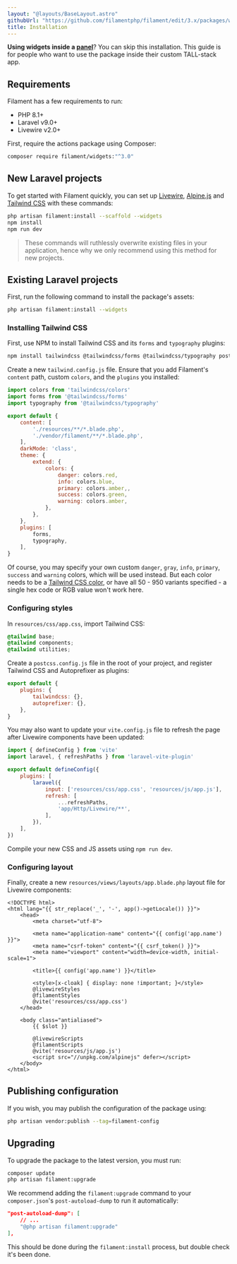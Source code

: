 ```yaml
---
layout: "@layouts/BaseLayout.astro"
githubUrl: "https://github.com/filamentphp/filament/edit/3.x/packages/widgets/docs/01-installation.md"
title: Installation
---
```


**Using widgets inside a [panel](../panels)**? You can skip this installation. This guide is for people who want to use the package inside their custom TALL-stack app.

## Requirements

Filament has a few requirements to run:

- PHP 8.1+
- Laravel v9.0+
- Livewire v2.0+

First, require the actions package using Composer:

```bash
composer require filament/widgets:"^3.0"
```

## New Laravel projects

To get started with Filament quickly, you can set up [Livewire](https://laravel-livewire.com), [Alpine.js](https://alpinejs.dev) and [Tailwind CSS](https://tailwindcss.com) with these commands:

```bash
php artisan filament:install --scaffold --widgets
npm install
npm run dev
```

> These commands will ruthlessly overwrite existing files in your application, hence why we only recommend using this method for new projects.

## Existing Laravel projects

First, run the following command to install the package's assets:

```bash
php artisan filament:install --widgets
```

### Installing Tailwind CSS

First, use NPM to install Tailwind CSS and its `forms` and `typography` plugins:

```bash
npm install tailwindcss @tailwindcss/forms @tailwindcss/typography postcss --save-dev
```

Create a new `tailwind.config.js` file. Ensure that you add Filament's `content` path, custom `colors`, and the `plugins` you installed:

```js
import colors from 'tailwindcss/colors'
import forms from '@tailwindcss/forms'
import typography from '@tailwindcss/typography'

export default {
    content: [
        './resources/**/*.blade.php',
        './vendor/filament/**/*.blade.php',
    ],
    darkMode: 'class',
    theme: {
        extend: {
            colors: {
                danger: colors.red,
                info: colors.blue,
                primary: colors.amber,,
                success: colors.green,
                warning: colors.amber,
            },
        },
    },
    plugins: [
        forms,
        typography,
    ],
}
```

Of course, you may specify your own custom `danger`, `gray`, `info`, `primary`, `success` and `warning` colors, which will be used instead. But each color needs to be a [Tailwind CSS color](https://tailwindcss.com/docs/customizing-colors#color-palette-reference), or have all 50 - 950 variants specified - a single hex code or RGB value won't work here.

### Configuring styles

In `resources/css/app.css`, import Tailwind CSS:

```css
@tailwind base;
@tailwind components;
@tailwind utilities;
```

Create a `postcss.config.js` file in the root of your project, and register Tailwind CSS and Autoprefixer as plugins:

```js
export default {
    plugins: {
        tailwindcss: {},
        autoprefixer: {},
    },
}
```

You may also want to update your `vite.config.js` file to refresh the page after Livewire components have been updated:

```js
import { defineConfig } from 'vite'
import laravel, { refreshPaths } from 'laravel-vite-plugin'

export default defineConfig({
    plugins: [
        laravel({
            input: ['resources/css/app.css', 'resources/js/app.js'],
            refresh: [
                ...refreshPaths,
                'app/Http/Livewire/**',
            ],
        }),
    ],
})
```

Compile your new CSS and JS assets using `npm run dev`.

### Configuring layout

Finally, create a new `resources/views/layouts/app.blade.php` layout file for Livewire components:

```blade
<!DOCTYPE html>
<html lang="{{ str_replace('_', '-', app()->getLocale()) }}">
    <head>
        <meta charset="utf-8">

        <meta name="application-name" content="{{ config('app.name') }}">
        <meta name="csrf-token" content="{{ csrf_token() }}">
        <meta name="viewport" content="width=device-width, initial-scale=1">

        <title>{{ config('app.name') }}</title>

        <style>[x-cloak] { display: none !important; }</style>
        @livewireStyles
        @filamentStyles
        @vite('resources/css/app.css')
    </head>

    <body class="antialiased">
        {{ $slot }}

        @livewireScripts
        @filamentScripts
        @vite('resources/js/app.js')
        <script src="//unpkg.com/alpinejs" defer></script>
    </body>
</html>
```

## Publishing configuration

If you wish, you may publish the configuration of the package using:

```bash
php artisan vendor:publish --tag=filament-config
```

## Upgrading

To upgrade the package to the latest version, you must run:

```bash
composer update
php artisan filament:upgrade
```

We recommend adding the `filament:upgrade` command to your `composer.json`'s `post-autoload-dump` to run it automatically:

```json
"post-autoload-dump": [
    // ...
    "@php artisan filament:upgrade"
],
```

This should be done during the `filament:install` process, but double check it's been done.
